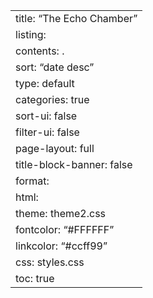 ---
title: "The Echo Chamber"
listing:
  contents: .
  sort: "date desc"
  type: default
  categories: true
  sort-ui: false
  filter-ui: false
page-layout: full
title-block-banner: false
format:
  html:
    theme: theme2.css
    fontcolor: "#FFFFFF"
    linkcolor: "#ccff99"
    css: styles.css
    toc: true
---